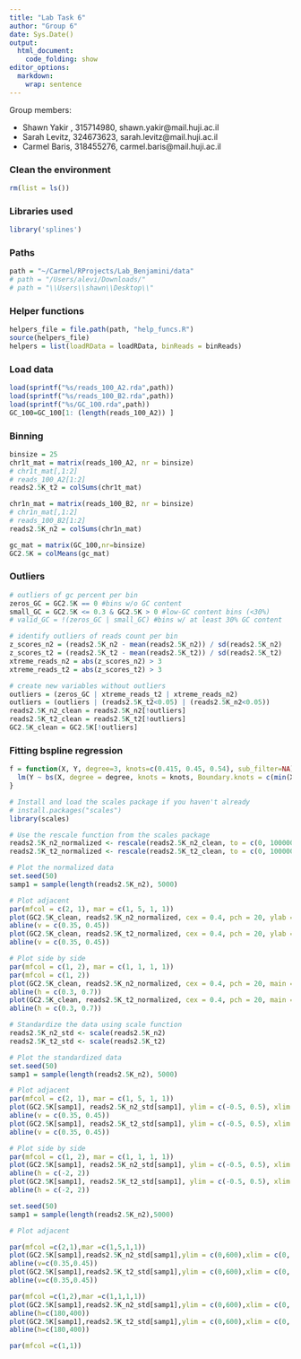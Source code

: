 ```yaml
---
title: "Lab Task 6"
author: "Group 6"
date: Sys.Date()
output:
  html_document:
    code_folding: show
editor_options: 
  markdown: 
    wrap: sentence
---
```


Group members:

- Shawn Yakir , 315714980,  shawn.yakir@mail.huji.ac.il
- Sarah Levitz, 324673623, sarah.levitz@mail.huji.ac.il
- Carmel Baris, 318455276, carmel.baris@mail.huji.ac.il 

### Clean the environment
```r
rm(list = ls())
```

### Libraries used

```r
library('splines')
```


### Paths
```r
path = "~/Carmel/RProjects/Lab_Benjamini/data"
# path = "/Users/alevi/Downloads/"
# path = "\\Users\\shawn\\Desktop\\"
```


### Helper functions
```r
helpers_file = file.path(path, "help_funcs.R")
source(helpers_file)
helpers = list(loadRData = loadRData, binReads = binReads)
```


### Load data
```r
load(sprintf("%s/reads_100_A2.rda",path))
load(sprintf("%s/reads_100_B2.rda",path))
load(sprintf("%s/GC_100.rda",path))
GC_100=GC_100[1: (length(reads_100_A2)) ]
```

### Binning
```r
binsize = 25
chr1t_mat = matrix(reads_100_A2, nr = binsize)
# chr1t_mat[,1:2]
# reads_100_A2[1:2]
reads2.5K_t2 = colSums(chr1t_mat)

chr1n_mat = matrix(reads_100_B2, nr = binsize)
# chr1n_mat[,1:2]
# reads_100_B2[1:2]
reads2.5K_n2 = colSums(chr1n_mat)

gc_mat = matrix(GC_100,nr=binsize)
GC2.5K = colMeans(gc_mat)
```






### Outliers
```r
# outliers of gc percent per bin
zeros_GC = GC2.5K == 0 #bins w/o GC content
small_GC = GC2.5K <= 0.3 & GC2.5K > 0 #low-GC content bins (<30%)
# valid_GC = !(zeros_GC | small_GC) #bins w/ at least 30% GC content

# identify outliers of reads count per bin
z_scores_n2 = (reads2.5K_n2 - mean(reads2.5K_n2)) / sd(reads2.5K_n2)
z_scores_t2 = (reads2.5K_t2 - mean(reads2.5K_t2)) / sd(reads2.5K_t2)
xtreme_reads_n2 = abs(z_scores_n2) > 3
xtreme_reads_t2 = abs(z_scores_t2) > 3

# create new variables without outliers
outliers = (zeros_GC | xtreme_reads_t2 | xtreme_reads_n2)
outliers = (outliers | (reads2.5K_t2<0.05) | (reads2.5K_n2<0.05))
reads2.5K_n2_clean = reads2.5K_n2[!outliers]
reads2.5K_t2_clean = reads2.5K_t2[!outliers]
GC2.5K_clean = GC2.5K[!outliers]
```

### Fitting bspline regression
```r
f = function(X, Y, degree=3, knots=c(0.415, 0.45, 0.54), sub_filter=NA) {
  lm(Y ~ bs(X, degree = degree, knots = knots, Boundary.knots = c(min(X), max(X))), subset = sub_filter)
}

```



```r
# Install and load the scales package if you haven't already
# install.packages("scales")
library(scales)

# Use the rescale function from the scales package
reads2.5K_n2_normalized <- rescale(reads2.5K_n2_clean, to = c(0, 100000))
reads2.5K_t2_normalized <- rescale(reads2.5K_t2_clean, to = c(0, 100000))

# Plot the normalized data
set.seed(50)
samp1 = sample(length(reads2.5K_n2), 5000)
```

```r
# Plot adjacent
par(mfcol = c(2, 1), mar = c(1, 5, 1, 1))
plot(GC2.5K_clean, reads2.5K_n2_normalized, cex = 0.4, pch = 20, ylab = "Healthy 2", ylim = c(1500, 40000), xlim = c(0.2, 0.75))
abline(v = c(0.35, 0.45))
plot(GC2.5K_clean, reads2.5K_t2_normalized, cex = 0.4, pch = 20, ylab = "Tumor 2", ylim = c(1500, 40000), xlim = c(0.2, 0.75))
abline(v = c(0.35, 0.45))

# Plot side by side
par(mfcol = c(1, 2), mar = c(1, 1, 1, 1))
par(mfcol = c(1, 2))
plot(GC2.5K_clean, reads2.5K_n2_normalized, cex = 0.4, pch = 20, main = "Healthy 2", ylim = c(5000, 40000), xlim = c(0.2, 0.75))
abline(h = c(0.3, 0.7))
plot(GC2.5K_clean, reads2.5K_t2_normalized, cex = 0.4, pch = 20, main = "Tumor 2", ylim = c(5000, 40000), xlim = c(0.2, 0.75))
abline(h = c(0.3, 0.7))


```


```r
# Standardize the data using scale function
reads2.5K_n2_std <- scale(reads2.5K_n2)
reads2.5K_t2_std <- scale(reads2.5K_t2)

# Plot the standardized data
set.seed(50)
samp1 = sample(length(reads2.5K_n2), 5000)

# Plot adjacent
par(mfcol = c(2, 1), mar = c(1, 5, 1, 1))
plot(GC2.5K[samp1], reads2.5K_n2_std[samp1], ylim = c(-0.5, 0.5), xlim = c(0, 0.75), cex = 0.4, pch = 20, ylab = "Healthy 2")
abline(v = c(0.35, 0.45))
plot(GC2.5K[samp1], reads2.5K_t2_std[samp1], ylim = c(-0.5, 0.5), xlim = c(0, 0.75), cex = 0.4, pch = 20, ylab = "Tumor 2")
abline(v = c(0.35, 0.45))

# Plot side by side
par(mfcol = c(1, 2), mar = c(1, 1, 1, 1))
plot(GC2.5K[samp1], reads2.5K_n2_std[samp1], ylim = c(-0.5, 0.5), xlim = c(0, 0.75), cex = 0.4, pch = 20, main = "Healthy 2")
abline(h = c(-2, 2))
plot(GC2.5K[samp1], reads2.5K_t2_std[samp1], ylim = c(-0.5, 0.5), xlim = c(0, 0.75), cex = 0.4, pch = 20, main = "Tumor 2")
abline(h = c(-2, 2))

```

```r
set.seed(50)
samp1 = sample(length(reads2.5K_n2),5000)
```

```r
# Plot adjacent

par(mfcol =c(2,1),mar =c(1,5,1,1))
plot(GC2.5K[samp1],reads2.5K_n2_std[samp1],ylim = c(0,600),xlim = c(0,.75), cex = 0.4, pch=20, ylab="Healthy 2")
abline(v=c(0.35,0.45))
plot(GC2.5K[samp1],reads2.5K_t2_std[samp1],ylim = c(0,600),xlim = c(0,.75),cex = 0.4, pch=20, ylab="Tumor 2")
abline(v=c(0.35,0.45))

par(mfcol =c(1,2),mar =c(1,1,1,1))
plot(GC2.5K[samp1],reads2.5K_n2_std[samp1],ylim = c(0,600),xlim = c(0,.75), cex = 0.4, pch=20, main="Healthy 2")
abline(h=c(180,400))
plot(GC2.5K[samp1],reads2.5K_t2_std[samp1],ylim = c(0,600),xlim = c(0,.75),cex = 0.4, pch=20, main="Tumor 2")
abline(h=c(180,400))

par(mfcol =c(1,1))

```

